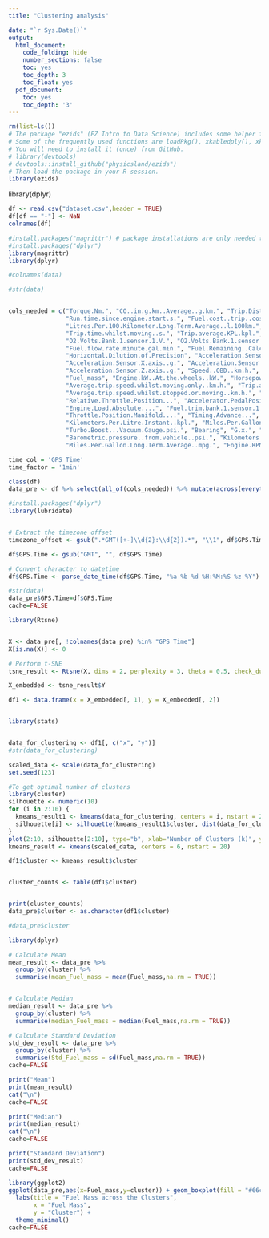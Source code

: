 ```yaml
---
title: "Clustering analysis"

date: "`r Sys.Date()`"
output:
  html_document:
    code_folding: hide
    number_sections: false
    toc: yes
    toc_depth: 3
    toc_float: yes
  pdf_document:
    toc: yes
    toc_depth: '3'
---
```



  
```r
rm(list=ls())
# The package "ezids" (EZ Intro to Data Science) includes some helper functions we developed for the course. 
# Some of the frequently used functions are loadPkg(), xkabledply(), xkablesummary(), uzscale(), etc.
# You will need to install it (once) from GitHub.
# library(devtools)
# devtools::install_github("physicsland/ezids")
# Then load the package in your R session.
library(ezids)
```



library(dplyr)
```r
df <- read.csv("dataset.csv",header = TRUE)
df[df == "-"] <- NaN
colnames(df)

```
```r
#install.packages("magrittr") # package installations are only needed the first time you use it
#install.packages("dplyr")    
library(magrittr) 
library(dplyr)

#colnames(data)

#str(data)


cols_needed = c("Torque.Nm.", "CO..in.g.km..Average..g.km.", "Trip.Distance.km.", 
                "Run.time.since.engine.start.s.", "Fuel.cost..trip..cost.", "Engine.Coolant.Temperature..C.", 
                "Litres.Per.100.Kilometer.Long.Term.Average..l.100km.", "Trip.Time.Since.journey.start..s.", 
                "Trip.time.whilst.moving..s.", "Trip.average.KPL.kpl.", "Fuel.Trim.Bank.1.Long.Term...", 
                "O2.Volts.Bank.1.sensor.1.V.", "O2.Volts.Bank.1.sensor.2.V.", "Fuel.flow.rate.hour.gal.hr.", 
                "Fuel.flow.rate.minute.gal.min.", "Fuel.Remaining..Calculated.from.vehicle.profile....", 
                "Horizontal.Dilution.of.Precision", "Acceleration.Sensor.Total..g.", 
                "Acceleration.Sensor.X.axis..g.", "Acceleration.Sensor.Y.axis..g.", 
                "Acceleration.Sensor.Z.axis..g.", "Speed..OBD..km.h.", "Trip.time.whilst.stationary..s.",
                "Fuel_mass", "Engine.kW..At.the.wheels..kW.", "Horsepower..At.the.wheels..hp.", 
                "Average.trip.speed.whilst.moving.only..km.h.", "Trip.average.Litres.100.KM.l.100km.", 
                "Average.trip.speed.whilst.stopped.or.moving..km.h.", "Absolute.Throttle.Position.B...", 
                "Relative.Throttle.Position...", "Accelerator.PedalPosition.D...", "Accelerator.PedalPosition.E...", 
                "Engine.Load.Absolute....", "Fuel.trim.bank.1.sensor.1...","Fuel.Trim.Bank.1.Short.Term...", 
                "Throttle.Position.Manifold....", "Timing.Advance...", "Voltage..Control.Module..V.", "Engine.Load...",
                "Kilometers.Per.Litre.Instant..kpl.", "Miles.Per.Gallon.Instant..mpg.", "Intake.Manifold.Pressure.psi.", 
                "Turbo.Boost...Vacuum.Gauge.psi.", "Bearing", "G.x.", "G.y.", "G.z.", "G.calibrated.", 
                "Barometric.pressure..from.vehicle..psi.", "Kilometers.Per.Litre.Long.Term.Average..kpl.", 
                "Miles.Per.Gallon.Long.Term.Average..mpg.", "Engine.RPM.rpm.", "Intake.Air.Temperature..C.")

time_col = 'GPS Time'
time_factor = '1min'

class(df)
data_pre <- df %>% select(all_of(cols_needed)) %>% mutate(across(everything(), as.numeric))

```
```r
#install.packages("dplyr") 
library(lubridate)


# Extract the timezone offset
timezone_offset <- gsub(".*GMT([+-]\\d{2}:\\d{2}).*", "\\1", df$GPS.Time)

df$GPS.Time <- gsub("GMT", "", df$GPS.Time)

# Convert character to datetime
df$GPS.Time <- parse_date_time(df$GPS.Time, "%a %b %d %H:%M:%S %z %Y")

#str(data)
data_pre$GPS.Time=df$GPS.Time
cache=FALSE
```

```r
library(Rtsne)


X <- data_pre[, !colnames(data_pre) %in% "GPS Time"]
X[is.na(X)] <- 0

# Perform t-SNE
tsne_result <- Rtsne(X, dims = 2, perplexity = 3, theta = 0.5, check_duplicates = FALSE)

X_embedded <- tsne_result$Y

df1 <- data.frame(x = X_embedded[, 1], y = X_embedded[, 2])



```

```r
library(stats)


data_for_clustering <- df1[, c("x", "y")]
#str(data_for_clustering)

scaled_data <- scale(data_for_clustering)
set.seed(123)

#To get optimal number of clusters
library(cluster)
silhouette <- numeric(10)
for (i in 2:10) {
  kmeans_result1 <- kmeans(data_for_clustering, centers = i, nstart = 20)
  silhouette[i] <- silhouette(kmeans_result1$cluster, dist(data_for_clustering))
}
plot(2:10, silhouette[2:10], type="b", xlab="Number of Clusters (k)", ylab="Silhouette Score")
kmeans_result <- kmeans(scaled_data, centers = 6, nstart = 20)

df1$cluster <- kmeans_result$cluster


cluster_counts <- table(df1$cluster)


print(cluster_counts)
data_pre$cluster <- as.character(df1$cluster)

#data_pre$cluster

```

```r
library(dplyr)

# Calculate Mean
mean_result <- data_pre %>%
  group_by(cluster) %>%
  summarise(mean_Fuel_mass = mean(Fuel_mass,na.rm = TRUE))


# Calculate Median
median_result <- data_pre %>%
  group_by(cluster) %>%
  summarise(median_Fuel_mass = median(Fuel_mass,na.rm = TRUE))

# Calculate Standard Deviation
std_dev_result <- data_pre %>%
  group_by(cluster) %>%
  summarise(Std_Fuel_mass = sd(Fuel_mass,na.rm = TRUE))
cache=FALSE
```

```r
print("Mean")
print(mean_result)
cat("\n")
cache=FALSE
```

```r
print("Median")
print(median_result)
cat("\n")
cache=FALSE
```

```r
print("Standard Deviation")
print(std_dev_result)
cache=FALSE
```
```r
library(ggplot2)
ggplot(data_pre,aes(x=Fuel_mass,y=cluster)) + geom_boxplot(fill = "#66c2a5", color = "#7570b3") + 
  labs(title = "Fuel Mass across the Clusters",
       x = "Fuel Mass",
       y = "Cluster") +  
  theme_minimal() 
cache=FALSE
```

